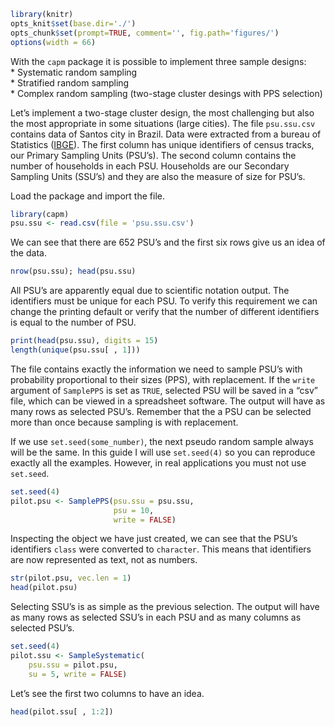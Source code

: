 ```r
library(knitr)
opts_knit$set(base.dir='./')
opts_chunk$set(prompt=TRUE, comment='', fig.path='figures/')
options(width = 66)
```

With the `capm` package it is possible to implement three sample designs:  
* Systematic random sampling  
* Stratified random sampling  
* Complex random sampling (two-stage cluster desings with PPS selection)  

Let's implement a two-stage cluster design, the most challenging but also the most appropriate in some situations (large cities). The file `psu.ssu.csv` contains data of Santos city in Brazil.  Data were extracted from a bureau of Statistics ([IBGE](http://ibge.gov.br)). The first column has unique identifiers of census tracks, our Primary Sampling Units (PSU's). The second column contains the number of households in each PSU. Households are our Secondary Sampling Units (SSU's) and they are also the measure of size for PSU's.  

Load the package and import the file.

```r
library(capm)
psu.ssu <- read.csv(file = 'psu.ssu.csv')
```

We can see that there are 652 PSU's and the first six rows give us an idea of the data.

```r
nrow(psu.ssu); head(psu.ssu)
```

All PSU's are apparently equal due to scientific notation output. The identifiers must be unique for each PSU. To verify this requirement we can change the printing default or verify that the number of different identifiers is equal to the number of PSU.

```r
print(head(psu.ssu), digits = 15)
length(unique(psu.ssu[ , 1]))
```

The file contains exactly the information we need to sample PSU's with probability proportional to their sizes (PPS), with replacement. If the `write` argument of `SamplePPS` is set as `TRUE`, selected PSU will be saved in a "csv" file, which can be viewed in a spreadsheet software. The output will have as many rows as selected PSU's. Remember that the a PSU can be selected more than once because sampling is with replacement.   

If we use `set.seed(some_number)`, the next pseudo random sample always will be the same. In this guide I will use `set.seed(4)` so you can reproduce exactly all the examples. However, in real applications you must not use `set.seed`.

```r
set.seed(4)
pilot.psu <- SamplePPS(psu.ssu = psu.ssu,
                       psu = 10,
                       write = FALSE)
```

Inspecting the object we have just created, we can see that the PSU's identifiers `class` were converted to `character`. This means that identifiers are now represented as text, not as numbers.

```r
str(pilot.psu, vec.len = 1)
head(pilot.psu)
```

Selecting SSU's is as simple as the previous selection. The output will have as many rows as selected SSU's in each PSU and as many columns as selected PSU's.

```r
set.seed(4)
pilot.ssu <- SampleSystematic(
    psu.ssu = pilot.psu,
    su = 5, write = FALSE)
```

Let's see the first two columns to have an idea.

```r
head(pilot.ssu[ , 1:2])
```
